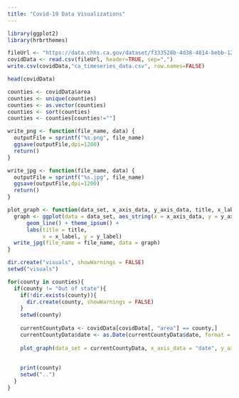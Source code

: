 ```yaml
---
title: "Covid-19 Data Visualizations"
---
```


```r
library(ggplot2)
library(hrbrthemes)
```

```r
fileUrl <- "https://data.chhs.ca.gov/dataset/f333528b-4d38-4814-bebb-12db1f10f535/resource/046cdd2b-31e5-4d34-9ed3-b48cdbc4be7a/download/covid19cases_test.csv"
covidData <- read.csv(fileUrl, header=TRUE, sep=",")
write.csv(covidData,"ca_timeseries_data.csv", row.names=FALSE)
```

```r
head(covidData)
```

```r
counties <- covidData$area
counties <- unique(counties)
counties <- as.vector(counties)
counties <- sort(counties)
counties <- counties[counties!=""]
```

```r
write_png <- function(file_name, data) {
  outputFile = sprintf("%s.png", file_name)
  ggsave(outputFile,dpi=1200)
  return()
}

write_jpg <- function(file_name, data) {
  outputFile = sprintf("%s.jpg", file_name)
  ggsave(outputFile,dpi=1200)
  return()
}

plot_graph <- function(data_set, x_axis_data, y_axis_data, title, x_label, y_label, file_name) {
  graph <- ggplot(data = data_set, aes_string(x = x_axis_data, y = y_axis_data)) +
      geom_line() + theme_ipsum() +
      labs(title = title,
           x = x_label, y = y_label)
  write_jpg(file_name = file_name, data = graph)
}
```

```r
dir.create("visuals", showWarnings = FALSE)
setwd("visuals")

for(county in counties){
  if(county != "Out of state"){
    if(!dir.exists(county)){
      dir.create(county, showWarnings = FALSE)
    }
    setwd(county)
    
    currentCountyData <- covidData[covidData[, "area"] == county,] 
    currentCountyData$date <- as.Date(currentCountyData$date, format = "%Y-%m-%d")
    
    plot_graph(data_set = currentCountyData, x_axis_data = "date", y_axis_data = "cases", title = sprintf("Current Case Count of COVID-19 in %s County", county), x_label = "Month", y_label = "Current Case Count", file_name = "current_cases")
    
    
    print(county)
    setwd("..")
  }
}
```